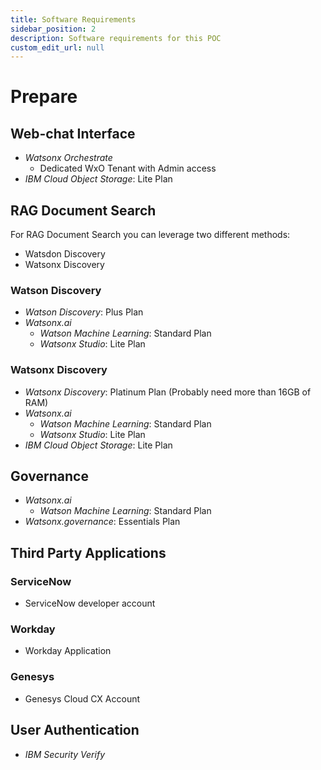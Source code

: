 ```yaml
---
title: Software Requirements
sidebar_position: 2
description: Software requirements for this POC
custom_edit_url: null
---
```


# Prepare

## **Web-chat Interface**
- *Watsonx Orchestrate*
    - Dedicated WxO Tenant with Admin access
- *IBM Cloud Object Storage*: Lite Plan

## **RAG Document Search**
For RAG Document  Search you can leverage two different methods:
- Watsdon Discovery
- Watsonx Discovery


### Watson Discovery
- *Watson Discovery*: Plus Plan
- *Watsonx.ai*
    - *Watson Machine Learning*: Standard Plan
    - *Watsonx Studio*: Lite Plan

### Watsonx Discovery
- *Watsonx Discovery*: Platinum Plan (Probably need more than 16GB of RAM)
- *Watsonx.ai*
    - *Watson Machine Learning*: Standard Plan
    - *Watsonx Studio*: Lite Plan
- *IBM Cloud Object Storage*: Lite Plan

## **Governance**
- *Watsonx.ai*
    - *Watson Machine Learning*: Standard Plan
- *Watsonx.governance*: Essentials Plan

## **Third Party Applications**

### ServiceNow
- ServiceNow developer account

### Workday
- Workday Application

### Genesys
- Genesys Cloud CX Account

## **User Authentication**
- *IBM Security Verify*